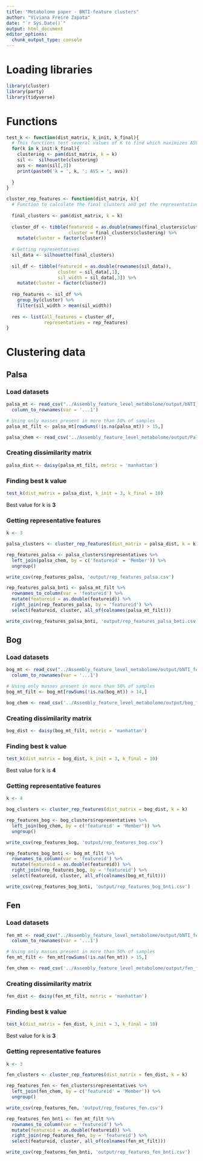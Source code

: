 ```yaml
---
title: "Metabolome paper - BNTI-feature clusters"
author: "Viviana Freire Zapata"
date: "`r Sys.Date()`"
output: html_document
editor_options: 
  chunk_output_type: console
---
```


# Loading libraries

```r
library(cluster)
library(party)
library(tidyverse)
```

# Functions

```r
test_k <- function(dist_matrix, k_init, k_final){
  # This functions test several values of K to find which maximizes ASV
  for(k in k_init:k_final){
    clustering <- pam(dist_matrix, k = k)
    sil <-  silhouette(clustering)
    avs <- mean(sil[,3])
    print(paste0('k = ', k, '; AVS = ', avs))
    
  }
}

cluster_rep_features <- function(dist_matrix, k){
  # Function to calculate the final clusters and get the representative features of each
  
  final_clusters <- pam(dist_matrix, k = k)
  
  cluster_df <- tibble(featureid = as.double(names(final_clusters$clustering)),
                       cluster = final_clusters$clustering) %>% 
    mutate(cluster = factor(cluster))
  
  # Getting representatives
  sil_data <- silhouette(final_clusters)
  
  sil_df <- tibble(featureid = as.double(rownames(sil_data)),
                   cluster = sil_data[,1],
                   sil_width = sil_data[,3]) %>% 
    mutate(cluster = factor(cluster))
  
  rep_features <- sil_df %>% 
    group_by(cluster) %>% 
    filter(sil_width > mean(sil_width))
  
  res <- list(all_features = cluster_df,
              representatives = rep_features)
}
```

# Clustering data

## Palsa

### Load datasets

```r
palsa_mt <- read_csv("../Assembly_feature_level_metabolome/output/bNTI_feat_TWCD_within_palsa_bNTI_feature_by_samp_999rep.csv") %>% 
  column_to_rownames(var = '...1')

# Using only masses present in more than 50% of samples
palsa_mt_filt <- palsa_mt[rowSums(!is.na(palsa_mt)) > 15,]

palsa_chem <- read_csv('../Assembly_feature_level_metabolome/output/Palsa_feature_TWCD_mol_8-2-22.csv')
```

### Creating dissimilarity matrix

```r
palsa_dist <- daisy(palsa_mt_filt, metric = 'manhattan')
```


### Finding best k value

```r
test_k(dist_matrix = palsa_dist, k_init = 3, k_final = 10) 
```

Best value for k is **3**

### Getting representative features

```r
k <- 3

palsa_clusters <- cluster_rep_features(dist_matrix = palsa_dist, k = k)

rep_features_palsa <- palsa_clusters$representatives %>% 
  left_join(palsa_chem, by = c('featureid' = 'Member')) %>% 
  ungroup()

write_csv(rep_features_palsa, 'output/rep_features_palsa.csv')

rep_features_palsa_bnti <- palsa_mt_filt %>% 
  rownames_to_column(var = 'featureid') %>% 
  mutate(featureid = as.double(featureid)) %>% 
  right_join(rep_features_palsa, by = 'featureid') %>% 
  select(featureid, cluster, all_of(colnames(palsa_mt_filt)))

write_csv(rep_features_palsa_bnti, 'output/rep_features_palsa_bnti.csv')
```

## Bog

### Load datasets

```r
bog_mt <- read_csv("../Assembly_feature_level_metabolome/output/bNTI_feat_TWCD_within_bog_bNTI_feature_by_samp_999rep.csv") %>% 
  column_to_rownames(var = '...1')

# Using only masses present in more than 50% of samples
bog_mt_filt <- bog_mt[rowSums(!is.na(bog_mt)) > 14,]

bog_chem <- read_csv('../Assembly_feature_level_metabolome/output/bog_feature_TWCD_mol_8-2-22.csv')
```

### Creating dissimilarity matrix

```r
bog_dist <- daisy(bog_mt_filt, metric = 'manhattan')
```

### Finding best k value

```r
test_k(dist_matrix = bog_dist, k_init = 3, k_final = 10) 
```

Best value for k is **4**

### Getting representative features

```r
k <- 4

bog_clusters <- cluster_rep_features(dist_matrix = bog_dist, k = k)

rep_features_bog <- bog_clusters$representatives %>% 
  left_join(bog_chem, by = c('featureid' = 'Member')) %>% 
  ungroup()

write_csv(rep_features_bog, 'output/rep_features_bog.csv')

rep_features_bog_bnti <- bog_mt_filt %>% 
  rownames_to_column(var = 'featureid') %>% 
  mutate(featureid = as.double(featureid)) %>% 
  right_join(rep_features_bog, by = 'featureid') %>% 
  select(featureid, cluster, all_of(colnames(bog_mt_filt)))

write_csv(rep_features_bog_bnti, 'output/rep_features_bog_bnti.csv')
```

## Fen

### Load datasets

```r
fen_mt <- read_csv("../Assembly_feature_level_metabolome/output/bNTI_feat_TWCD_within_fen_bNTI_feature_by_samp_999rep.csv") %>% 
  column_to_rownames(var = '...1')

# Using only masses present in more than 50% of samples
fen_mt_filt <- fen_mt[rowSums(!is.na(fen_mt)) > 15,]

fen_chem <- read_csv('../Assembly_feature_level_metabolome/output/fen_feature_TWCD_mol_8-2-22.csv')
```

### Creating dissimilarity matrix

```r
fen_dist <- daisy(fen_mt_filt, metric = 'manhattan')
```

### Finding best k value

```r
test_k(dist_matrix = fen_dist, k_init = 3, k_final = 10) 
```

Best value for k is **3**

### Getting representative features

```r
k <- 3

fen_clusters <- cluster_rep_features(dist_matrix = fen_dist, k = k)

rep_features_fen <- fen_clusters$representatives %>% 
  left_join(fen_chem, by = c('featureid' = 'Member')) %>% 
  ungroup()

write_csv(rep_features_fen, 'output/rep_features_fen.csv')

rep_features_fen_bnti <- fen_mt_filt %>% 
  rownames_to_column(var = 'featureid') %>% 
  mutate(featureid = as.double(featureid)) %>% 
  right_join(rep_features_fen, by = 'featureid') %>% 
  select(featureid, cluster, all_of(colnames(fen_mt_filt)))

write_csv(rep_features_fen_bnti, 'output/rep_features_fen_bnti.csv')
```







